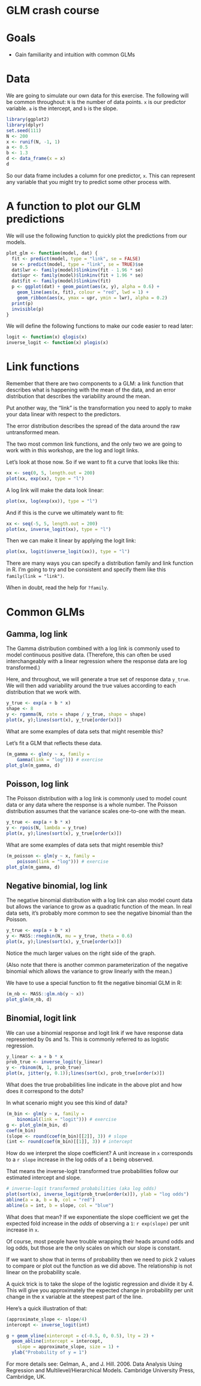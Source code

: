 # GLM crash course

# Goals

- Gain familiarity and intuition with common GLMs

# Data

We are going to simulate our own data for this exercise. The following will be common throughout: `N` is the number of data points. `x` is our predictor variable. `a` is the intercept, and `b` is the slope.

```r
library(ggplot2)
library(dplyr)
set.seed(111)
N <- 200
x <- runif(N, -1, 1)
a <- 0.5
b <- 1.3
d <- data_frame(x = x)
d
```

So our data frame includes a column for one predictor, `x`. This can represent any variable that you might try to predict some other process with. 

# A function to plot our GLM predictions

We will use the following function to quickly plot the predictions from our models. 

```r
plot_glm <- function(model, dat) {
  fit <- predict(model, type = "link", se = FALSE)
  se <- predict(model, type = "link", se = TRUE)$se
  dat$lwr <- family(model)$linkinv(fit - 1.96 * se)
  dat$upr <- family(model)$linkinv(fit + 1.96 * se)
  dat$fit <- family(model)$linkinv(fit)
  p <- ggplot(dat) + geom_point(aes(x, y), alpha = 0.6) + 
    geom_line(aes(x, fit), colour = "red", lwd = 1) +
    geom_ribbon(aes(x, ymax = upr, ymin = lwr), alpha = 0.2)
  print(p)
  invisible(p)
}
```

We will define the following functions to make our code easier to read later:

```r
logit <- function(x) qlogis(x)
inverse_logit <- function(x) plogis(x)
```


# Link functions 

Remember that there are two components to a GLM: a link function that describes what is happening with the mean of the data, and an error distribution that describes the variability around the mean. 

Put another way, the "link" is the transformation you need to apply to make your data linear with respect to the predictors.

The error distribution describes the spread of the data around the raw untransformed mean.

The two most common link functions, and the only two we are going to work with in this workshop, are the log and logit links.

Let's look at those now. So if we want to fit a curve that looks like this:

```r
xx <- seq(0, 5, length.out = 200)
plot(xx, exp(xx), type = "l")
```

A log link will make the data look linear:

```r
plot(xx, log(exp(xx)), type = "l")
```

And if this is the curve we ultimately want to fit:

```r
xx <- seq(-5, 5, length.out = 200)
plot(xx, inverse_logit(xx), type = "l")
```

Then we can make it linear by applying the logit link:

```r
plot(xx, logit(inverse_logit(xx)), type = "l")
```

There are many ways you can specify a distribution family and link function in R. I'm going to try and be consistent and specify them like this `family(link = "link")`.

When in doubt, read the help for `?family`.

# Common GLMs

## Gamma, log link

The Gamma distribution combined with a log link is commonly used to model continuous positive data. (Therefore, this can often be used interchangeably with a linear regression where the response data are log transformed.)

Here, and throughout, we will generate a true set of response data `y_true`. We will then add variability around the true values according to each distribution that we work with. 

```r
y_true <- exp(a + b * x)
shape <- 8
y <- rgamma(N, rate = shape / y_true, shape = shape)
plot(x, y);lines(sort(x), y_true[order(x)])
```

What are some examples of data sets that might resemble this?

Let's fit a GLM that reflects these data.

```r
(m_gamma <- glm(y ~ x, family = 
    Gamma(link = "log"))) # exercise
plot_glm(m_gamma, d)
```

## Poisson, log link

The Poisson distribution with a log link is commonly used to model count data or any data where the response is a whole number. The Poisson distribution assumes that the variance scales one-to-one with the mean.

```r
y_true <- exp(a + b * x)
y <- rpois(N, lambda = y_true)
plot(x, y);lines(sort(x), y_true[order(x)])
```

What are some examples of data sets that might resemble this?

```r
(m_poisson <- glm(y ~ x, family = 
    poisson(link = "log"))) # exercise
plot_glm(m_gamma, d)
```

## Negative binomial, log link

The negative binomial distribution with a log link can also model count data but allows the variance to grow as a quadratic function of the mean. In real data sets, it's probably more common to see the negative binomial than the Poisson.

```r
y_true <- exp(a + b * x)
y <- MASS::rnegbin(N, mu = y_true, theta = 0.6)
plot(x, y);lines(sort(x), y_true[order(x)])
```

Notice the much larger values on the right side of the graph.

(Also note that there is another common parameterization of the negative binomial which allows the variance to grow linearly with the mean.)

We have to use a special function to fit the negative binomial GLM in R:

```r
(m_nb <- MASS::glm.nb(y ~ x))
plot_glm(m_nb, d)
```

## Binomial, logit link

We can use a binomial response and logit link if we have response data represented by 0s and 1s. This is commonly referred to as logistic regression. 

```r
y_linear <- a + b * x
prob_true <- inverse_logit(y_linear)
y <- rbinom(N, 1, prob_true)
plot(x, jitter(y, 0.1));lines(sort(x), prob_true[order(x)])
```

What does the true probabilities line indicate in the above plot and how does it correspond to the dots?

In what scenario might you see this kind of data? 

```r
(m_bin <- glm(y ~ x, family = 
    binomial(link = "logit"))) # exercise
g <- plot_glm(m_bin, d)
coef(m_bin)
(slope <- round(coef(m_bin)[[2]], 3)) # slope
(int <- round(coef(m_bin)[[1]], 3)) # intercept
```

How do we interpret the slope coefficient? A unit increase in `x` corresponds to a `r slope` increase in the log odds of a `1` being observed.

That means the inverse-logit transformed true probabilities follow our estimated intercept and slope.

```r
# inverse-logit transformed probabilities (aka log odds)
plot(sort(x), inverse_logit(prob_true[order(x)]), ylab = "log odds")
abline(a = a, b = b, col = "red")
abline(a = int, b = slope, col = "blue")
```

What does that mean? If we exponentiate the slope coefficient we get the expected fold increase in the *odds* of observing a `1`: `r exp(slope)` per unit increase in `x`.

Of course, most people have trouble wrapping their heads around odds and log odds, but those are the only scales on which our slope is constant.

If we want to show that in terms of probability then we need to pick 2 values to compare or plot out the function as we did above. The relationship is not linear on the probability scale.

A quick trick is to take the slope of the logistic regression and divide it by 4. This will give you approximately the expected change in probability per unit change in the x variable at the steepest part of the line.

Here's a quick illustration of that:

```r
(approximate_slope <- slope/4)
intercept <- inverse_logit(int)

g + geom_vline(xintercept = c(-0.5, 0, 0.5), lty = 2) +
  geom_abline(intercept = intercept, 
    slope = approximate_slope, size = 1) +
  ylab("Probability of y = 1")
```

For more details see: Gelman, A., and J. Hill. 2006. Data Analysis Using Regression and Multilevel/Hierarchical Models. Cambridge University Press, Cambridge, UK.

